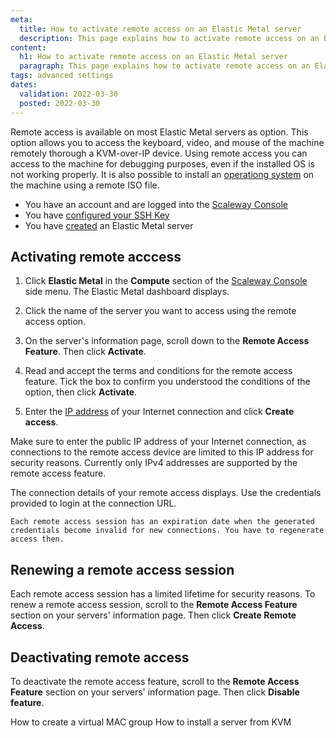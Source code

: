 ```yaml
---
meta:
  title: How to activate remote access on an Elastic Metal server
  description: This page explains how to activate remote access on an Elastic Metal server
content:
  h1: How to activate remote access on an Elastic Metal server
  paragraph: This page explains how to activate remote access on an Elastic Metal server
tags: advanced settings
dates:
  validation: 2022-03-30
  posted: 2022-03-30
---
```


Remote access is available on most Elastic Metal servers as option. This option allows you to access the keyboard, video, and mouse of the machine remotely thorough a KVM-over-IP device. 
Using remote access you can access to the machine for debugging purposes, even if the installed OS is not working properly. It is also possible to install an [operationg system](/compute/elastic-metal/how-to/install-server-from-kvm) on the machine using a remote ISO file.

<Message type="requirement">

- You have an account and are logged into the [Scaleway Console](https://console.scaleway.com)  
- You have [configured your SSH Key](/console/my-project/how-to/create-ssh-key)
- You have [created](/compute/elastic-metal/how-to/create-server) an Elastic Metal server

</Message>

## Activating remote acccess

1. Click **Elastic Metal** in the **Compute** section of the [Scaleway Console](https://console.scaleway.com) side menu. The Elastic Metal dashboard displays.

2. Click the name of the server you want to access using the remote access option.

   <Lightbox src="assets/scaleway-elastic-metal-list.webp" alt="" />

3. On the server's information page, scroll down to the **Remote Access Feature**. Then click **Activate**.

  <Lightbox src="scaleway-remote-access-feature.webp" alt="" />

4. Read and accept the terms and conditions for the remote access feature. Tick the box to confirm you understood the conditions of the option, then click **Activate**.

  <Lightbox src="scaleway-activate-remote-access.webp" alt="" />

5. Enter the [IP address](https://www.whatsmyip.org/) of your Internet connection and click **Create access**.

  <Lightbox src="scaleway-remote-access-ip.webp" alt="" />

  <Message type="note">

  Make sure to enter the public IP address of your Internet connection, as connections to the remote access device are limited to this IP address for security reasons. Currently only IPv4 addresses are supported by the remote access feature. 

  </Message>

The connection details of your remote access displays. Use the credentials provided to login at the connection URL. 

<Lightbox src="scaleway-remote-access-connection.webp" alt="" />

<Message type="note">

    Each remote access session has an expiration date when the generated credentials become invalid for new connections. You have to regenerate access then. 

</Message>

## Renewing a remote access session 

Each remote access session has a limited lifetime for security reasons. To renew a remote access session, scroll to the **Remote Access Feature** section on your servers' information page. Then click **Create Remote Access**.

  <Lightbox src="scaleway-remote-access-create-new.webp" alt="" />


## Deactivating remote access

To deactivate the remote access feature, scroll to the **Remote Access Feature** section on your servers' information page. Then click **Disable feature**.

  <Lightbox src="scaleway-disable-remote-access.webp" alt="" />


<Navigation title="See Also">
  <PreviousButton to="/compute/elastic-metal/how-to/create-virtual-mac-group/">How to create a virtual MAC group</PreviousButton>
  <NextButton to="/compute/elastic-metal/how-to/install-server-from-kvm/">How to install a server from KVM</NextButton>
</Navigation>
